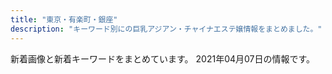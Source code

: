 ```yaml
---
title: "東京・有楽町・銀座"
description: "キーワード別にの巨乳アジアン・チャイナエステ嬢情報をまとめました。"
---
```


新着画像と新着キーワードをまとめています。
2021年04月07日の情報です。

<DmmAffiliateIns />
<KeywordTable
  shops={
    [
    {
        "name": "\u5143\u6c17\u30e2\u30ea\u30e2\u30ea",
        "img_links": [
            "http://www.kayabatyo-massage.work/images/recruit/sp_mainvisual.jpg",
            "http://www.kayabatyo-massage.work/images/icon_ranking_01.png",
            "http://www.kayabatyo-massage.work/images/recruit/nagare_05.png",
            "http://www.kayabatyo-massage.work/images/recruit/point_05.png",
            "http://www.kayabatyo-massage.work/images/icon_new.png",
            "http://www.kayabatyo-massage.work/images/mainvisual_02.jpg",
            "http://www.kayabatyo-massage.work/images/sw_home.png",
            "http://www.kayabatyo-massage.work/images/recruit/point_06.png",
            "http://www.kayabatyo-massage.work/staff/hinata.jpg",
            "http://www.kayabatyo-massage.work/images/recruit/point_08.png",
            "http://www.kayabatyo-massage.work/images/recruit/point_07.png",
            "http://www.kayabatyo-massage.work/images/recruit/req_03.jpg",
            "http://www.kayabatyo-massage.work/images/recruit/nagare_06.png",
            "http://www.kayabatyo-massage.work/images/mainvisual_01_s.jpg",
            "http://www.kayabatyo-massage.work/images/sw_tel.png",
            "http://www.kayabatyo-massage.work/images/mainvisual_02_s.jpg",
            "http://www.kayabatyo-massage.work/images/recruit/nagare_02.jpg",
            "http://www.kayabatyo-massage.work/images/trigger.jpg",
            "http://www.kayabatyo-massage.work/images/mainvisual_01.jpg",
            "http://www.kayabatyo-massage.work/images/recruit/nagare_01.jpg",
            "http://www.kayabatyo-massage.work/images/recruit/point_03.png",
            "http://www.kayabatyo-massage.work/staff/kaoru.jpg",
            "http://www.kayabatyo-massage.work/staff/nanami.jpg",
            "http://www.kayabatyo-massage.work/images/head_therapist.jpg",
            "http://www.kayabatyo-massage.work/images/icon_ranking_02.png",
            "http://www.kayabatyo-massage.work/images/recruit/nagare_03.jpg",
            "http://www.kayabatyo-massage.work/images/recruit/point_09.png",
            "http://www.kayabatyo-massage.work/images/recruit/nagare_07.png",
            "http://www.kayabatyo-massage.work/images/recruit/point_04.png",
            "http://www.kayabatyo-massage.work/images/icon_ranking_03.png",
            "http://www.kayabatyo-massage.work/images/no_image.jpg",
            "http://www.kayabatyo-massage.work/images/head_interior.jpg",
            "http://www.kayabatyo-massage.work/images/recruit/message_03.png"
        ],
        "station": "\u8305\u5834\u753a\u99c511\u756a\u51fa\u53e3",
        "keywords": {},
        "url": "http://www.kayabatyo-massage.work/"
    },
    {
        "url": "http://luna-shine.info/",
        "img_links": [
            "http://luna-shine.info/uploads/lunashine/2013/11/e381afe3828be3818befbc92-1000x1333.jpg",
            "http://luna-shine.info/uploads/lunashine/2015/06/image1-266x4001.jpg",
            "http://luna-shine.info/uploads/lunashine/2013/01/room-7.jpg",
            "http://luna-shine.info/uploads/lunashine/2015/01/0.jpg",
            "http://luna-shine.info/uploads/lunashine/2015/03/11111.jpg",
            "http://luna-shine.info/uploads/lunashine/2020/01/e5beaee4bfa1e59bbee78987_20190517131309.jpg",
            "http://luna-shine.info/uploads/lunashine/2019/04/e5beaee4bfa1e59bbee78987_2019031616274791.jpg",
            "http://luna-shine.info/uploads/lunashine/2013/01/room-5.jpg",
            "http://luna-shine.info/uploads/lunashine/2019/01/e5beaee4bfa1e59bbee78987_20190124144601.jpg",
            "http://luna-shine.info/uploads/lunashine/2013/01/room-8.jpg",
            "http://luna-shine.info/uploads/lunashine/2015/03/171f728230a16701d87b9e61ba70edf8.png",
            "http://luna-shine.info/uploads/lunashine/2015/04/1111_e589afe69cac1.jpg",
            "http://luna-shine.info/uploads/lunashine/2019/03/e5beaee4bfa1e59bbee78987_201903161627476.jpg",
            "http://luna-shine.info/uploads/lunashine/2016/12/img_4240.jpg",
            "http://luna-shine.info/uploads/lunashine/2014/06/9c1b42356edc1bb51d040e0a1783fa97.png",
            "http://luna-shine.info/uploads/lunashine/2014/04/image_e589afe69cac.png",
            "http://luna-shine.info/uploads/lunashine/2013/01/img_0427_e589afe69cac-276x368.jpg",
            "http://luna-shine.info/uploads/lunashine/2017/03/saki1.jpg",
            "http://luna-shine.info/uploads/lunashine/2014/06/image-15.jpeg",
            "http://luna-shine.info/uploads/lunashine/2014/06/image-14.jpeg",
            "http://luna-shine.info/uploads/lunashine/images/new_d.jpg",
            "http://luna-shine.info/uploads/lunashine/2015/01/11.jpg",
            "http://luna-shine.info/uploads/lunashine/2019/04/flash1.jpg",
            "http://luna-shine.info/uploads/lunashine/2015/04/1111_e589afe69cac.jpg",
            "http://luna-shine.info/uploads/lunashine/2013/03/img_0522_e589afe69cac-1000x1333.jpg",
            "http://luna-shine.info/uploads/lunashine/images/no-photo.jpg",
            "http://luna-shine.info/uploads/lunashine/2016/11/31.jpg",
            "http://luna-shine.info/uploads/lunashine/2013/11/e381afe3828be3818b-1000x1333.jpg",
            "http://luna-shine.info/uploads/lunashine/2014/05/naomi1-276x3584.jpg",
            "http://luna-shine.info/uploads/lunashine/2013/10/4_e589afe69cac.jpg",
            "http://luna-shine.info/uploads/lunashine/2019/04/e5beaee4bfa1e59bbee78987_201903161627475.jpg",
            "http://luna-shine.info/uploads/lunashine/2013/01/room-10.jpg",
            "http://luna-shine.info/uploads/lunashine/2013/01/room-6.jpg",
            "http://luna-shine.info/uploads/lunashine/2012/12/mailmaka.jpg",
            "http://luna-shine.info/uploads/lunashine/2012/12/topview1.jpg",
            "http://luna-shine.info/uploads/lunashine/2015/09/1-12041z120344c1_e589afe69cac_e589afe69cac.jpg",
            "http://luna-shine.info/uploads/lunashine/2013/10/e381bfe382841_e589afe69cac.jpg",
            "http://luna-shine.info/uploads/lunashine/2013/10/e381bfe38286e3818d-5_e589afe69cac.jpg",
            "http://luna-shine.info/uploads/lunashine/2015/12/qqe59bbee7898720151214133747.jpg",
            "http://luna-shine.info/uploads/lunashine/2013/01/room-1.jpg",
            "http://luna-shine.info/uploads/lunashine/2013/01/room-2.jpg",
            "http://luna-shine.info/uploads/lunashine/2013/01/qiu-1.jpg",
            "http://luna-shine.info/uploads/lunashine/2019/03/e5beaee4bfa1e59bbee78987_201903141535171.jpg",
            "http://luna-shine.info/uploads/lunashine/2013/01/room-3.jpg",
            "http://luna-shine.info/uploads/lunashine/2015/01/2_e589afe69cac.jpg",
            "http://luna-shine.info/uploads/lunashine/2019/07/qqe59bbee78987201504181707251.jpg",
            "http://luna-shine.info/uploads/lunashine/2019/04/e5beaee4bfa1e59bbee78987_201903161627478.jpg",
            "http://luna-shine.info/uploads/lunashine/2019/05/e5beaee4bfa1e59bbee78987_201905171313091.jpg",
            "http://luna-shine.info/uploads/lunashine/2013/01/room-11.jpg",
            "http://luna-shine.info/uploads/lunashine/2013/01/img_0370_e589afe69cac-276x368.jpg",
            "http://luna-shine.info/uploads/lunashine/2017/04/22221.jpg",
            "http://luna-shine.info/uploads/lunashine/2013/10/e38182e38286e381bf3_e589afe69cac.jpg",
            "http://luna-shine.info/uploads/lunashine/images/new_tit.jpg",
            "http://luna-shine.info/uploads/lunashine/2014/05/naomi1-276x3583.jpg",
            "http://luna-shine.info/uploads/lunashine/2019/12/e5beaee4bfa1e59bbee78987_20191207154634.jpg",
            "http://luna-shine.info/uploads/lunashine/2012/12/topview4.jpg",
            "http://luna-shine.info/uploads/lunashine/2017/03/saki.jpg",
            "http://luna-shine.info/uploads/lunashine/2013/05/p1020464_e589afe69cac.jpg",
            "http://luna-shine.info/uploads/lunashine/2018/05/2.jpg",
            "http://luna-shine.info/uploads/lunashine/2012/12/topview0.jpg",
            "http://luna-shine.info/uploads/lunashine/images/rq01.jpg",
            "http://luna-shine.info/uploads/lunashine/2013/10/e381bfe3818d2_e589afe69cac.jpg",
            "http://luna-shine.info/uploads/lunashine/2019/12/e5beaee4bfa1e59bbee78987_201912071546181.jpg",
            "http://luna-shine.info/uploads/lunashine/2019/04/tel.jpg",
            "http://luna-shine.info/uploads/lunashine/images/picup.png",
            "http://luna-shine.info/uploads/lunashine/images/rq03.jpg",
            "http://luna-shine.info/uploads/lunashine/2019/04/bottom.jpg",
            "http://luna-shine.info/uploads/lunashine/2015/03/8dbe4d07b4f1258c30f14b30e60c1466.png",
            "http://luna-shine.info/uploads/lunashine/2014/05/22.jpg",
            "http://luna-shine.info/uploads/lunashine/2012/12/mobile.jpg",
            "http://luna-shine.info/uploads/lunashine/2012/12/topview3.jpg",
            "http://luna-shine.info/uploads/lunashine/2013/01/room-9.jpg",
            "http://luna-shine.info/uploads/lunashine/2019/05/e5beaee4bfa1e59bbee78987_20190517131309.jpg"
        ],
        "name": "\u30eb\u30ca\u30b7\u30e3\u30a4\u30f3",
        "station": "\u5c0f\u4f1d\u99ac\u753a\u99c53\u756a\u51fa\u53e3",
        "keywords": {
            "81": 3,
            "C": 12,
            "89": 21,
            "F": 6,
            "82": 3,
            "G": 6,
            "E": 13,
            "85": 6,
            "84": 3,
            "88": 21,
            "\u80f8": 2,
            "\u30bb\u30af\u30b7\u30fc": 1,
            "86": 6,
            "87": 12,
            "D": 30
        }
    },
    {
        "keywords": {
            "\u30bb\u30af\u30b7\u30fc": 3,
            "88": 1
        },
        "url": "https://ningyocho-esthe.work/",
        "name": "Dream",
        "img_links": [
            "https://ningyocho-esthe.work/images/dream/home/teaser.png",
            "https://ningyocho-esthe.work/images/dream/common/gallery_10.png",
            "https://ningyocho-esthe.work/images/dream/staff/3.jpg",
            "https://ningyocho-esthe.work/images/dream/staff/\u3042\u307f.jpg",
            "https://ningyocho-esthe.work/images/dream/common/side_bnr_01.png",
            "https://ningyocho-esthe.work/images/dream/common/gallery_01.png",
            "https://ningyocho-esthe.work/images/dream/common/header_phone_pc.png",
            "https://ningyocho-esthe.work/images/dream/common/gallery_07.png",
            "https://ningyocho-esthe.work/images/dream/common/credit_01.png",
            "https://ningyocho-esthe.work/images/dream/common/gallery_09.png",
            "https://ningyocho-esthe.work/images/dream/home/image_03.png",
            "https://ningyocho-esthe.work/images/dream/common/credit_03.png",
            "https://ningyocho-esthe.work/images/dream/common/gallery_02.png",
            "https://ningyocho-esthe.work/images/dream/common/credit_02.png",
            "https://ningyocho-esthe.work/images/dream/staff/imgapp6.jpg",
            "https://ningyocho-esthe.work/images/dream/staff/imgapp_1.jpg",
            "https://ningyocho-esthe.work/images/dream/common/gallery_08.png",
            "https://ningyocho-esthe.work/images/dream/staff/\u30ca\u30ca.jpg",
            "https://ningyocho-esthe.work/images/dream/home/image_01.png",
            "https://ningyocho-esthe.work/images/dream/common/side_bnr_02.png",
            "https://ningyocho-esthe.work/images/dream/home/image_02.png",
            "https://ningyocho-esthe.work/images/dream/common/gallery_05.png",
            "https://ningyocho-esthe.work/images/dream/common/gallery_04.png",
            "https://ningyocho-esthe.work/images/dream/staff/13.jpg",
            "https://ningyocho-esthe.work/images/dream/staff/2.jpg",
            "https://ningyocho-esthe.work/images/dream/common/gallery_03.png",
            "https://ningyocho-esthe.work/images/dream/common/gallery_06.png",
            "https://ningyocho-esthe.work/images/dream/staff/imgapp_3.jpg",
            "https://ningyocho-esthe.work/images/dream/common/header_info.png",
            "https://ningyocho-esthe.work/images/dream/staff/1.jpg"
        ],
        "station": "\u4eba\u5f62\u753a\u99c5A1\u51fa\u53e3"
    },
    {
        "station": "\u8305\u5834\u753a\u99c53\u756a\u51fa\u53e3",
        "url": "http://sweet-massage.work/",
        "keywords": {
            "89": 3,
            "86": 6,
            "C": 3,
            "88": 3,
            "85": 3,
            "D": 6,
            "E": 6
        },
        "name": "Sweet",
        "img_links": [
            "http://sweet-massage.work/img/st5.jpg",
            "http://sweet-massage.work/img/s3.jpg",
            "http://sweet-massage.work/img/sta5.jpg",
            "http://sweet-massage.work/sp/img/add2.jpg",
            "http://sweet-massage.work/sp/img/t-t.jpg",
            "http://sweet-massage.work/sp/img/t-r.jpg",
            "http://sweet-massage.work/img/st01.jpg",
            "http://sweet-massage.work/img/sta3.jpg",
            "http://sweet-massage.work/sp/img/pc.jpg",
            "http://sweet-massage.work/img/st3.jpg",
            "http://sweet-massage.work/sp/img/st3.jpg",
            "http://sweet-massage.work/sp/img/s4.jpg",
            "http://sweet-massage.work/img/sta1.jpg",
            "http://sweet-massage.work/sp/img/info.jpg",
            "http://sweet-massage.work/sp/img/t-o.jpg",
            "http://sweet-massage.work/img/sta2.jpg",
            "http://sweet-massage.work/sp/img/botton.jpg",
            "http://sweet-massage.work/img/s2.jpg",
            "http://sweet-massage.work/sp/img/st1.jpg",
            "http://sweet-massage.work/sp/img/sys.jpg",
            "http://sweet-massage.work/img/s1.jpg",
            "http://sweet-massage.work/img/mobile-1.png",
            "http://sweet-massage.work/sp/img/s2.jpg",
            "http://sweet-massage.work/img/s5.jpg",
            "http://sweet-massage.work/img/st03.jpg",
            "http://sweet-massage.work/sp/img/st05.jpg",
            "http://sweet-massage.work/sp/img/st4.jpg",
            "http://sweet-massage.work/sp/img/st03.jpg",
            "http://sweet-massage.work/sp/img/st005.jpg",
            "http://sweet-massage.work/sp/img/st5.jpg",
            "http://sweet-massage.work/img/s4.jpg",
            "http://sweet-massage.work/sp/img/time.jpg",
            "http://sweet-massage.work/img/st2.jpg",
            "http://sweet-massage.work/sp/img/st2.jpg",
            "http://sweet-massage.work/sp/img/st04.jpg",
            "http://sweet-massage.work/img/st04.jpg",
            "http://sweet-massage.work/img/st1.jpg",
            "http://sweet-massage.work/sp/img/st01.jpg",
            "http://sweet-massage.work/img/st005.jpg",
            "http://sweet-massage.work/img/sta4.jpg",
            "http://sweet-massage.work/sp/img/add.jpg",
            "http://sweet-massage.work/sp/img/tel.jpg",
            "http://sweet-massage.work/sp/img/s3.jpg",
            "http://sweet-massage.work/img/st4.jpg",
            "http://sweet-massage.work/img/st05.jpg",
            "http://sweet-massage.work/sp/img/st02.jpg",
            "http://sweet-massage.work/img/m1.png",
            "http://sweet-massage.work/img/st02.jpg",
            "http://sweet-massage.work/sp/img/tit.jpg",
            "http://sweet-massage.work/img/foot-body.jpg",
            "http://sweet-massage.work/sp/img/t-a.jpg",
            "http://sweet-massage.work/sp/img/pic.jpg",
            "http://sweet-massage.work/img/nos.jpg",
            "http://sweet-massage.work/sp/img/t-s.jpg",
            "http://sweet-massage.work/sp/img/s5.jpg"
        ]
    },
    {
        "img_links": [
            "http://esthe-aroma.com/images/photo01.jpg",
            "http://esthe-aroma.com/images/btn2.png",
            "http://esthe-aroma.com/images/end-info.png",
            "http://esthe-aroma.com/images/cg13.jpg",
            "http://esthe-aroma.com/images/photo02.jpg",
            "http://esthe-aroma.com/images/photo03.jpg",
            "http://esthe-aroma.com/images/cg12.jpg",
            "http://esthe-aroma.com/images/cg05.jpg",
            "http://esthe-aroma.com/images/icon_tel.png",
            "http://esthe-aroma.com/images/cg07.jpg",
            "http://esthe-aroma.com/images/icon_info.png",
            "http://esthe-aroma.com/images/cg02.jpg",
            "http://esthe-aroma.com/images/icon_concept.png",
            "http://esthe-aroma.com/images/cg01.jpg",
            "http://esthe-aroma.com/images/cg09.jpg",
            "http://esthe-aroma.com/images/icon_top.png",
            "http://esthe-aroma.com/images/icon_staff.png",
            "http://esthe-aroma.com/images/cg10.jpg",
            "http://esthe-aroma.com/images/cg04.jpg",
            "http://esthe-aroma.com/images/cg03.jpg",
            "http://esthe-aroma.com/images/mainImg_sub.jpg",
            "http://esthe-aroma.com/images/cg08.jpg",
            "http://esthe-aroma.com/images/cg11.jpg",
            "http://esthe-aroma.com/images/qrc.jpg",
            "http://esthe-aroma.com/images/cg06.jpg"
        ],
        "keywords": {
            "C": 2,
            "E": 1,
            "86": 13,
            "D": 10
        },
        "url": "http://esthe-aroma.com/",
        "name": "Miss.9\uff5e\u30df\u30b9.\u30ad\u30e5\u30a6\uff5e",
        "station": "\u99ac\u55b0\u6a2a\u5c71\u99c5A2\u51fa\u53e3"
    },
    {
        "img_links": [],
        "name": "\u6975\u4e0a\u30e1\u30f3\u30ba\u30a2\u30ed\u30de\u65e5\u672c\u6a4b",
        "url": "https://aroma.tyo.cm/",
        "keywords": {},
        "station": "\u8305\u5834\u753a\u99c510\u756a\u51fa\u53e3"
    },
    {
        "station": "JR\u6771\u4eac\u99c5\u516b\u91cd\u6d32\u5317\u53e3",
        "url": "http://f-relaxe.net",
        "img_links": [
            "http://f-relaxe.net/girl/013.jpg",
            "http://f-relaxe.net/girl/02a.jpg",
            "http://f-relaxe.net/girl/010a.jpg",
            "http://f-relaxe.net/images/03.jpg",
            "http://f-relaxe.net/images/index_10.jpg",
            "http://f-relaxe.net/images/rec.jpg",
            "http://f-relaxe.net/images/index_01.jpg",
            "http://f-relaxe.net/girl/09.jpg",
            "http://f-relaxe.net/images/index_12.jpg",
            "http://f-relaxe.net/girl/07a.jpg",
            "http://f-relaxe.net/images/02.jpg",
            "http://f-relaxe.net/images/index_14.jpg",
            "http://f-relaxe.net/images/rec_11.jpg",
            "http://f-relaxe.net/images/01.jpg",
            "http://f-relaxe.net/girl/08a.jpg",
            "http://f-relaxe.net/girl/010.jpg",
            "http://f-relaxe.net/images/sub_12.jpg",
            "http://f-relaxe.net/girl/012.jpg",
            "http://f-relaxe.net/images/staff_11.jpg",
            "http://f-relaxe.net/images/sub_15.jpg",
            "http://f-relaxe.net/images/index_17.jpg",
            "http://f-relaxe.net/images/index_18.jpg",
            "http://f-relaxe.net/images/index_04.jpg",
            "http://f-relaxe.net/images/index_05.jpg",
            "http://f-relaxe.net/images/index_08.jpg",
            "http://f-relaxe.net/images/index_13.jpg",
            "http://f-relaxe.net/images/sub_10.jpg",
            "http://f-relaxe.net/girl/08.jpg",
            "http://f-relaxe.net/girl/00.jpg",
            "http://f-relaxe.net/images/index_09.jpg",
            "http://f-relaxe.net/images/line.jpg",
            "http://f-relaxe.net/girl/013a.jpg",
            "http://f-relaxe.net/images/index_03.jpg",
            "http://f-relaxe.net/images/index_06.jpg",
            "http://f-relaxe.net/images/info.jpg",
            "http://f-relaxe.net/images/index_16.jpg",
            "http://f-relaxe.net/images/index_119.jpg",
            "http://f-relaxe.net/girl/024.jpg",
            "http://f-relaxe.net/images/info_11.jpg",
            "http://f-relaxe.net/girl/017.jpg",
            "http://f-relaxe.net/girl/09a.jpg",
            "http://f-relaxe.net/girl/02.jpg",
            "http://f-relaxe.net/girl/011a.jpg",
            "http://f-relaxe.net/images/index_07.jpg",
            "http://f-relaxe.net/girl/04.jpg",
            "http://f-relaxe.net/girl/07.jpg",
            "http://f-relaxe.net/girl/011.jpg",
            "http://f-relaxe.net/girl/012a.jpg"
        ],
        "name": "For you",
        "keywords": {
            "93": 1,
            "83": 1,
            "G": 1,
            "91": 1,
            "90": 1,
            "87": 1,
            "86": 1,
            "C": 3,
            "D": 2,
            "85": 3,
            "89": 1,
            "E": 3
        }
    },
    {
        "name": "\u60a0",
        "img_links": [
            "http://koikst.xyz/_src/20886148/therapist-ito.jpg",
            "http://koikst.xyz/_src/20886066/slider2.png",
            "http://koikst.xyz/_src/20886035/up.png",
            "http://koikst.xyz/_src/20886103/up.png",
            "http://koikst.xyz/_src/20886211/07958eda583eff2b24876adf03c0a434.jpg",
            "http://koikst.xyz/_src/20886229/_dsf0778_pp.jpg",
            "http://koikst.xyz/_src/20886010/img_3017.jpg",
            "http://koikst.xyz/_src/20886111/_dsf0778_pp.jpg",
            "http://koikst.xyz/_src/20886122/up.png",
            "http://koikst.xyz/_src/20886006/wechatimg36.jpg",
            "http://koikst.xyz/_src/51067440/wechatimg723.jpg",
            "http://sunflower.jp.net/3.jpg",
            "http://koikst.xyz/_src/20886019/up.png",
            "http://koikst.xyz/_src/20886062/index_35.png",
            "http://koikst.xyz/_src/20885809/www.cman.png",
            "http://koikst.xyz/_src/20886300/media-20170919.jpg",
            "http://sunflower.jp.net/1.jpg",
            "http://koikst.xyz/_src/20886060/index_33.png",
            "http://koikst.xyz/_src/20885845/up.png",
            "http://koikst.xyz/_src/51067437/wechatimg724.jpg",
            "http://koikst.xyz/_src/20886065/index_38.png",
            "http://koikst.xyz/_src/20886059/sign.png",
            "http://koikst.xyz/_src/20886008/_k3_6019.jpg",
            "http://koikst.xyz/_src/20886233/906ab10dd05fdcaee1fa99bd6e5779ea.jpg",
            "http://koikst.xyz/_src/20886231/_dsf0770_pp.jpg",
            "http://koikst.xyz/_src/20886092/therapist-ito.jpg",
            "http://koikst.xyz/_src/20886061/index_34.png",
            "http://koikst.xyz/_src/20886310/wechatimg405.jpg",
            "http://koikst.xyz/_src/20886283/img20170527114635169213.png",
            "http://koikst.xyz/_src/51067433/wechatimg726.jpg",
            "http://koikst.xyz/_src/20886287/9c88380aa0315ec9292225a3223d62d9.jpg",
            "http://koikst.xyz/_src/20886058/sign.png",
            "http://koikst.xyz/_src/20991736/t02200330_0640096013249885015.jpg",
            "http://koikst.xyz/_src/20886235/t02200330_0640096013249885015.jpg",
            "http://koikst.xyz/_src/20886303/07958eda583eff2b24876adf03c0a434.jpg",
            "http://koikst.xyz/_src/20886007/_k3_6020.jpg",
            "http://koikst.xyz/_src/20885811/up.png",
            "http://koikst.xyz/_src/20886308/t02200330_0640096013249885015.jpg",
            "http://koikst.xyz/_src/20886063/index_36.png",
            "http://sunflower.jp.net/5.jpg",
            "http://koikst.xyz/_src/20885997/up.png",
            "http://koikst.xyz/_src/20886009/img_2917.jpg",
            "http://koikst.xyz/_src/20886005/wechatimg35.jpg",
            "http://koikst.xyz/_src/20885828/up.png",
            "http://koikst.xyz/_src/51067435/wechatimg725.jpg",
            "http://sunflower.jp.net/2.jpg",
            "http://koikst.xyz/_src/20886222/up.png",
            "http://koikst.xyz/_src/20885836/sign.jpg",
            "http://koikst.xyz/_src/20886305/therapist-ito.jpg",
            "http://koikst.xyz/_src/20886064/index_37.png",
            "http://koikst.xyz/_src/21089124/img20180325193504865361.png",
            "http://sunflower.jp.net/6.jpg"
        ],
        "url": "http://koikst.xyz/",
        "station": "JR\u6771\u4eac\u99c5\u516b\u91cd\u6d32\u53e3",
        "keywords": {
            "C": 2,
            "89": 3,
            "85": 2,
            "E": 3
        }
    },
    {
        "url": "https://melodyspa.tokyo/",
        "img_links": [
            "https://melodyspa.tokyo/images/st/mina2.jpg",
            "https://melodyspa.tokyo/images/st/ringo.jpg",
            "https://melodyspa.tokyo/images/st/yuna.jpg",
            "https://melodyspa.tokyo/images/st/risa.jpg",
            "https://melodyspa.tokyo/images/st/yuna1.jpg",
            "https://melodyspa.tokyo/images/share/pagetop.png",
            "https://melodyspa.tokyo/images/topimage/topimage.jpg",
            "https://melodyspa.tokyo/images/st/rara2.jpg",
            "https://melodyspa.tokyo/images/st/you3.jpg",
            "https://melodyspa.tokyo/images/st/yuna2.jpg",
            "https://melodyspa.tokyo/images/st/mina.jpg",
            "https://melodyspa.tokyo/images/st/yuri.jpg",
            "https://melodyspa.tokyo/images/st/you.jpg",
            "https://melodyspa.tokyo/images/st/miho.jpg",
            "https://melodyspa.tokyo/images/st/you2.jpg"
        ],
        "keywords": {
            "C": 30,
            "F": 2,
            "86": 4
        },
        "station": "JR\u65b0\u65e5\u672c\u6a4b\u99c56\u756a\u51fa\u53e3",
        "name": "Melody Spa -\u30e1\u30ed\u30c7\u30a3 \u30b9\u30d1-"
    },
    {
        "img_links": [
            "http://yume-sato.blue/uploads//sites/18/2020/12/gg-150x150.jpg",
            "http://yume-sato.blue/uploads//sites/18/2020/09/s_staff.png",
            "http://yume-sato.blue/uploads//sites/18/2020/09/news.jpg",
            "http://yume-sato.blue/uploads//sites/18/2020/09/g4.jpg",
            "http://yume-sato.blue/uploads//sites/18/2020/10/g1.jpg",
            "http://yume-sato.blue/uploads//sites/18/2020/09/top1-1.jpg",
            "http://yume-sato.blue/uploads//sites/18/2020/09/g3.jpg",
            "http://yume-sato.blue/uploads//sites/18/2020/09/mobile-1.jpg",
            "http://yume-sato.blue/uploads//sites/18/2020/09/g5-150x150.jpg",
            "http://yume-sato.blue/uploads//sites/18/2020/09/g2.jpg",
            "http://yume-sato.blue/uploads//sites/18/2020/12/gg.jpg",
            "http://yume-sato.blue/uploads//sites/18/2020/09/g1-150x150.jpg",
            "http://yume-sato.blue/uploads//sites/18/2020/09/g6.jpg",
            "http://yume-sato.blue/uploads//sites/18/2020/09/pick.jpg",
            "http://yume-sato.blue/uploads//sites/18/2020/09/g2-150x150.jpg",
            "http://yume-sato.blue/uploads//sites/18/2020/09/g6-150x150.jpg",
            "http://yume-sato.blue/uploads//sites/18/2020/09/g4-150x150.jpg",
            "http://yume-sato.blue/uploads//sites/18/2020/09/top.jpg",
            "http://yume-sato.blue/uploads//sites/18/2020/09/g1.jpg",
            "http://yume-sato.blue/uploads//sites/18/2020/10/g2.jpg",
            "http://yume-sato.blue/uploads//sites/18/2020/09/g5.jpg",
            "http://yume-sato.blue/uploads//sites/18/2020/09/g3-150x150.jpg"
        ],
        "url": "http://yume-sato.blue/",
        "keywords": {},
        "name": "\u5922\u306e\u90f7",
        "station": "\u4eba\u5f62\u753a\u99c5A6"
    },
    {
        "station": "\u65b0\u65e5\u672c\u6a4b\u99c55\u756a\u51fa\u53e3",
        "img_links": [],
        "url": "http://s-este.net/",
        "keywords": {},
        "name": "\u30e9\u30d5\u30a3\u30fc\u30eb"
    },
    {
        "url": "http://tokyo-relaxtime.asia/",
        "station": "\u6771\u65e5\u672c\u6a4b\u99c5A2\u51fa\u53e3",
        "img_links": [
            "http://tokyo-relaxtime.asia/img/interior/corridor-1.jpg",
            "http://tokyo-relaxtime.asia/img/cast/alice-01.jpg",
            "http://tokyo-relaxtime.asia/img/cast/alice-04.jpg",
            "http://tokyo-relaxtime.asia/img/cast/momo-03.jpg",
            "http://tokyo-relaxtime.asia/img/tw_mark.png",
            "http://tokyo-relaxtime.asia/img/cast/alice-03.jpg",
            "http://tokyo-relaxtime.asia/img/cast/yuka-01.jpg",
            "http://tokyo-relaxtime.asia/img/cast/momo-02.jpg",
            "http://tokyo-relaxtime.asia/img/cast/alice-02.jpg",
            "http://tokyo-relaxtime.asia/img/cast/yuka-03.jpg",
            "http://tokyo-relaxtime.asia/img/cast/momo-01.jpg",
            "http://tokyo-relaxtime.asia/img/cast/miki-02.jpg",
            "http://tokyo-relaxtime.asia/img/cast/yuka-02.jpg",
            "http://tokyo-relaxtime.asia/img/slick/st-4.jpg",
            "http://tokyo-relaxtime.asia/img/slick/st-5.jpg",
            "http://tokyo-relaxtime.asia/img/cast/ai-03.jpg",
            "http://tokyo-relaxtime.asia/img/cast/ai-01.jpg",
            "http://tokyo-relaxtime.asia/img/slick/st-6.jpg",
            "http://tokyo-relaxtime.asia/img/cast/ai-04.jpg",
            "http://tokyo-relaxtime.asia/img/cast/miki-04.jpg",
            "http://tokyo-relaxtime.asia/img/slick/st-3.jpg",
            "http://tokyo-relaxtime.asia/img/cast/ai-02.jpg",
            "http://tokyo-relaxtime.asia/img/cast/momo-04.jpg",
            "http://tokyo-relaxtime.asia/img/slick/st-1.jpg",
            "http://tokyo-relaxtime.asia/img/cast/miki-01.jpg",
            "http://tokyo-relaxtime.asia/img/cast/miki-03.jpg",
            "http://tokyo-relaxtime.asia/img/cast/yuka-04.jpg",
            "http://tokyo-relaxtime.asia/img/interior/lobby-1.jpg"
        ],
        "keywords": {},
        "name": "Evergrace-\u30a8\u30d0\u30fc\u30b0\u30ec\u30fc\u30b9-"
    },
    {
        "url": "http://cocosia-massage.work/",
        "station": "\u4eba\u5f62\u753a\u99c5A1\u51fa\u53e3",
        "name": "COCOSIA",
        "keywords": {
            "85": 16,
            "D": 8,
            "F": 5,
            "88": 5,
            "C": 22,
            "E": 2,
            "87": 2
        },
        "img_links": [
            "http://cocosia-massage.work/sp/img/p-3.jpg",
            "http://cocosia-massage.work/sp/img/st6.jpg",
            "http://cocosia-massage.work/sp/img/pc.jpg",
            "http://cocosia-massage.work/sp/img/st3.jpg",
            "http://cocosia-massage.work/sp/img/t-t2.jpg",
            "http://cocosia-massage.work/sp/img/qr.jpg",
            "http://cocosia-massage.work/sp/img/cam4.jpg",
            "http://cocosia-massage.work/img/cncp.jpg",
            "http://cocosia-massage.work/sp/img/t-t.jpg",
            "http://cocosia-massage.work/sp/img/st4.jpg",
            "http://cocosia-massage.work/img/sta3.jpg",
            "http://cocosia-massage.work/img/newf.jpg",
            "http://cocosia-massage.work/sp/img/cam2.jpg",
            "http://cocosia-massage.work/img/sta4.jpg",
            "http://cocosia-massage.work/img/news.jpg",
            "http://cocosia-massage.work/img/fla-2.jpg",
            "http://cocosia-massage.work/sp/img/rec.jpg",
            "http://cocosia-massage.work/img/st2.jpg",
            "http://cocosia-massage.work/sp/img/st2.jpg",
            "http://cocosia-massage.work/sp/img/st1.jpg",
            "http://cocosia-massage.work/img/head2.jpg",
            "http://cocosia-massage.work/img/st5.jpg",
            "http://cocosia-massage.work/sp/img/t-r.jpg",
            "http://cocosia-massage.work/img/st1.jpg",
            "http://cocosia-massage.work/sp/img/sys.jpg",
            "http://cocosia-massage.work/img/sta2.jpg",
            "http://cocosia-massage.work/img/acc.jpg",
            "http://cocosia-massage.work/img/st3.jpg",
            "http://cocosia-massage.work/sp/img/t-s.jpg",
            "http://cocosia-massage.work/sp/img/cam3.jpg",
            "http://cocosia-massage.work/img/st4.jpg",
            "http://cocosia-massage.work/sp/img/botton.jpg",
            "http://cocosia-massage.work/img/conc.jpg",
            "http://cocosia-massage.work/sp/img/cam1.jpg",
            "http://cocosia-massage.work/img/sta6.jpg",
            "http://cocosia-massage.work/img/r9.jpg",
            "http://cocosia-massage.work/img/xmas.png",
            "http://cocosia-massage.work/sp/img/acc.jpg",
            "http://cocosia-massage.work/img/st6.jpg",
            "http://cocosia-massage.work/sp/img/p-6.jpg",
            "http://cocosia-massage.work/img/fla-1.jpg",
            "http://cocosia-massage.work/img/nos.jpg",
            "http://cocosia-massage.work/sp/img/p-4.jpg",
            "http://cocosia-massage.work/img/sta5.jpg",
            "http://cocosia-massage.work/img/sta1.jpg",
            "http://cocosia-massage.work/sp/img/p-5.jpg",
            "http://cocosia-massage.work/sp/img/info.jpg",
            "http://cocosia-massage.work/sp/img/st5.jpg"
        ]
    },
    {
        "url": "http://www.comodo.relaxjp.info/",
        "keywords": {
            "D": 6,
            "87": 5,
            "86": 1
        },
        "img_links": [
            "http://www.comodo.relaxjp.info/files/010.jpg",
            "http://www.comodo.relaxjp.info/images/s_link.jpg",
            "http://www.comodo.relaxjp.info/files/011.jpg",
            "http://www.comodo.relaxjp.info/files/009-03.jpg",
            "http://www.comodo.relaxjp.info/files/011-03.jpg",
            "http://www.comodo.relaxjp.info/files/013-03.jpg",
            "http://www.comodo.relaxjp.info/images/s_staff.jpg",
            "http://www.comodo.relaxjp.info/images/bj1.jpg",
            "http://www.comodo.relaxjp.info/images/top.png",
            "http://www.comodo.relaxjp.info/files/014-02.jpg",
            "http://www.comodo.relaxjp.info/files/010-02.jpg",
            "http://www.comodo.relaxjp.info/files/009.jpg",
            "http://www.comodo.relaxjp.info/files/014-03.jpg",
            "http://www.comodo.relaxjp.info/files/009-02.jpg",
            "http://www.comodo.relaxjp.info/images/s_news.jpg",
            "http://www.comodo.relaxjp.info/files/010-03.jpg",
            "http://www.comodo.relaxjp.info/files/013-02.jpg",
            "http://www.comodo.relaxjp.info/files/011-02.jpg",
            "http://www.comodo.relaxjp.info/files/012-03.jpg",
            "http://www.comodo.relaxjp.info/files/012.jpg",
            "http://www.comodo.relaxjp.info/images/s_info.jpg",
            "http://www.comodo.relaxjp.info/images/hua.jpg",
            "http://www.comodo.relaxjp.info/files/014.jpg",
            "http://www.comodo.relaxjp.info/images/bj3.jpg",
            "http://www.comodo.relaxjp.info/files/013.jpg",
            "http://www.comodo.relaxjp.info/files/012-02.jpg"
        ],
        "name": "COMODO -\u30b3\u30e2\u30c9-",
        "station": "\u99ac\u55b0\u6a2a\u5c71\u99c5A2\u51fa\u53e3"
    },
    {
        "name": "\u8fb0\u7533\u5712\uff5e\u3057\u3093\u3057\u3093\u3048\u3093\uff5e",
        "img_links": [
            "http://shinshinen.ebb.jp/2/uploadimg/1612241224.jpg",
            "http://shinshinen.ebb.jp/2/uploadimg/1612241171.jpg",
            "http://shinshinen.ebb.jp/head_1_4155_154321946782337.jpg",
            "http://shinshinen.ebb.jp/2/uploadimg/1612241122.jpg",
            "http://shinshinen.ebb.jp/2/uploadimg/1617771200.jpg",
            "http://shinshinen.ebb.jp/head_2_4155_154087760147805.jpg",
            "http://shinshinen.ebb.jp/2/uploadimg/1616154256.jpg"
        ],
        "keywords": {
            "87": 12,
            "86": 36,
            "D": 48,
            "89": 12
        },
        "station": "\u6771\u9280\u5ea7\u99c5A3",
        "url": "http://shinshinen.ebb.jp/"
    },
    {
        "img_links": [
            "http://e-berry.work/sp/staff/ai.jpg",
            "http://e-berry.work/sp/images/tel.png",
            "http://e-berry.work/images/ac1.jpg",
            "http://e-berry.work/img/moka1.jpg",
            "http://e-berry.work/sp/staff/rina.jpg",
            "http://e-berry.work/images/tgirl.jpg",
            "http://e-berry.work/sp/staff/natumi.jpg",
            "http://e-berry.work/images/sys3.jpg",
            "http://e-berry.work/staff/natumi.jpg",
            "http://e-berry.work/images/9.jpg",
            "http://e-berry.work/sp/images/rec1.jpg",
            "http://e-berry.work/sp/img/rina1.jpg",
            "http://e-berry.work/img/yoko1.jpg",
            "http://e-berry.work/sp/images/9.jpg",
            "http://e-berry.work/sp/img/ai1.jpg",
            "http://e-berry.work/img/haruka1.jpg",
            "http://e-berry.work/img/rina1.jpg",
            "http://e-berry.work/staff/moka.jpg",
            "http://e-berry.work/sp/images/ac1.jpg",
            "http://e-berry.work/img/hikari1.jpg",
            "http://e-berry.work/sp/staff/aya.jpg",
            "http://e-berry.work/img/ai1.jpg",
            "http://e-berry.work/sp/images/concept.jpg",
            "http://e-berry.work/staff/haruka.jpg",
            "http://e-berry.work/sp/staff/moka.jpg",
            "http://e-berry.work/sp/images/sys1.png",
            "http://e-berry.work/sp/img/nene1.jpg",
            "http://e-berry.work/sp/img/haruka1.jpg",
            "http://e-berry.work/images/concept.jpg",
            "http://e-berry.work/images/int2.jpg",
            "http://e-berry.work/sp/staff/nene.jpg",
            "http://e-berry.work/images/rec1.jpg",
            "http://e-berry.work/images/head.jpg",
            "http://e-berry.work/images/10.jpg",
            "http://e-berry.work/sp/images/int2.png",
            "http://e-berry.work/staff/aya.jpg",
            "http://e-berry.work/img/aya1.jpg",
            "http://e-berry.work/sp/images/staff_t.png",
            "http://e-berry.work/sp/staff/hikari.jpg",
            "http://e-berry.work/sp/img/yoko1.jpg",
            "http://e-berry.work/images/news_t.jpg",
            "http://e-berry.work/img/ayumi1.jpg",
            "http://e-berry.work/sp/images/interior_t.png",
            "http://e-berry.work/sp/images/newface.png",
            "http://e-berry.work/images/newface.jpg",
            "http://e-berry.work/img/natumi1.jpg",
            "http://e-berry.work/sp/images/b1.jpg",
            "http://e-berry.work/sp/images/10.jpg",
            "http://e-berry.work/staff/ai.jpg",
            "http://e-berry.work/sp/staff/ayumi.jpg",
            "http://e-berry.work/sp/staff/yoko.jpg",
            "http://e-berry.work/staff/ayumi.jpg",
            "http://e-berry.work/sp/images/news.png",
            "http://e-berry.work/sp/images/newsb.png",
            "http://e-berry.work/sp/img/moka1.jpg",
            "http://e-berry.work/sp/images/head.jpg",
            "http://e-berry.work/staff/nene.jpg",
            "http://e-berry.work/images/sm.jpg",
            "http://e-berry.work/sp/images/sys2.png",
            "http://e-berry.work/images/sys2.jpg",
            "http://e-berry.work/images/b1.jpg",
            "http://e-berry.work/images/int1.jpg",
            "http://e-berry.work/sp/images/int1.png",
            "http://e-berry.work/images/interior_t.jpg",
            "http://e-berry.work/sp/images/rec2.png",
            "http://e-berry.work/staff/yoko.jpg",
            "http://e-berry.work/images/staff_t.jpg",
            "http://e-berry.work/images/rec2.jpg",
            "http://e-berry.work/sp/img/aya1.jpg",
            "http://e-berry.work/sp/images/sys3.png",
            "http://e-berry.work/staff/rina.jpg",
            "http://e-berry.work/images/newsb.png",
            "http://e-berry.work/sp/img/ayumi1.jpg",
            "http://e-berry.work/img/nene1.jpg",
            "http://e-berry.work/sp/images/topgirl.png",
            "http://e-berry.work/staff/hikari.jpg",
            "http://e-berry.work/images/sys1.jpg",
            "http://e-berry.work/sp/staff/haruka.jpg",
            "http://e-berry.work/sp/img/natumi1.jpg",
            "http://e-berry.work/sp/images/b2.jpg",
            "http://e-berry.work/sp/images/footer.jpg",
            "http://e-berry.work/images/b2.jpg",
            "http://e-berry.work/sp/img/hikari1.jpg"
        ],
        "name": "\u30a2\u30ed\u30de\u30a2\u30ea\u30a2",
        "url": "http://e-berry.work/index.html",
        "station": "\u6c34\u5929\u5bae\u524d\u99c56\u756a\u51fa\u53e3",
        "keywords": {}
    },
    {
        "img_links": [
            "https://kayabacho-mensesthe.com/images/footer-r.png",
            "https://kayabacho-mensesthe.com/link/mens-esthe.png",
            "https://kayabacho-mensesthe.com/wp/wp-content/uploads/2019/08/mimi.jpg",
            "https://kayabacho-mensesthe.com/wp/wp-content/uploads/2020/11/urara3.jpg",
            "https://kayabacho-mensesthe.com/icon/line.png",
            "https://kayabacho-mensesthe.com/staff/nao-s1.jpg",
            "https://kayabacho-mensesthe.com/images/main1.jpg",
            "https://kayabacho-mensesthe.com/wp/wp-content/uploads/2020/08/ayaka-1-200x300.jpg",
            "https://kayabacho-mensesthe.com/room/room-l6.jpg",
            "https://kayabacho-mensesthe.com/room/room-l1.jpg",
            "https://kayabacho-mensesthe.com/images/main2.jpg",
            "https://kayabacho-mensesthe.com/staff/mimi-s1.jpg",
            "https://kayabacho-mensesthe.com/images/main3.jpg",
            "https://kayabacho-mensesthe.com/wp/wp-content/uploads/2020/02/miyu.jpg",
            "https://kayabacho-mensesthe.com/staff/aoi-s1.jpg",
            "https://kayabacho-mensesthe.com/wp/wp-content/uploads/2019/12/mitsuki.jpg",
            "https://kayabacho-mensesthe.com/room/room-l3.jpg",
            "https://kayabacho-mensesthe.com/staff/yuna-s1.jpg",
            "https://kayabacho-mensesthe.com/images/main4.jpg",
            "https://kayabacho-mensesthe.com/staff/miyu-s1.jpg",
            "https://kayabacho-mensesthe.com/room/room-l8.jpg",
            "https://kayabacho-mensesthe.com/staff/aki-s1.jpg",
            "https://kayabacho-mensesthe.com/wp/wp-content/uploads/2021/01/yuna.jpg",
            "https://kayabacho-mensesthe.com/room/room-l7.jpg",
            "https://kayabacho-mensesthe.com/wp/wp-content/uploads/2019/07/misaki.jpg",
            "https://kayabacho-mensesthe.com/images/mensesthe.jpg",
            "https://kayabacho-mensesthe.com/wp/wp-content/uploads/2020/10/aki-s1-150x150.jpg",
            "https://kayabacho-mensesthe.com/staff/ayaka-s1.jpg",
            "https://kayabacho-mensesthe.com/wp/wp-content/uploads/2019/12/emi.jpg",
            "https://kayabacho-mensesthe.com/wp/wp-content/uploads/2020/08/ayaka-1.jpg",
            "https://kayabacho-mensesthe.com/icon/yelp.png",
            "https://kayabacho-mensesthe.com/images/top1.jpg",
            "https://kayabacho-mensesthe.com/images/footer-l.png",
            "https://kayabacho-mensesthe.com/room/room-l5.jpg",
            "https://kayabacho-mensesthe.com/images/top2.jpg",
            "https://kayabacho-mensesthe.com/images/clear.png",
            "https://kayabacho-mensesthe.com/icon/facebook.png",
            "https://kayabacho-mensesthe.com/images/flower.png",
            "https://kayabacho-mensesthe.com/wp/wp-content/uploads/2019/12/IMG_8988.jpg",
            "https://kayabacho-mensesthe.com/room/room-l4.jpg",
            "https://kayabacho-mensesthe.com/wp/wp-content/uploads/2020/12/yuki.jpg",
            "https://kayabacho-mensesthe.com/icon/twitter.png",
            "https://kayabacho-mensesthe.com/images/top3.jpg",
            "https://kayabacho-mensesthe.com/staff/rin-s1.jpg",
            "https://kayabacho-mensesthe.com/room/room-l2.jpg",
            "https://kayabacho-mensesthe.com/staff/urara-s1.jpg",
            "https://kayabacho-mensesthe.com/wp/wp-content/uploads/2019/12/misaki.jpg",
            "https://kayabacho-mensesthe.com/staff/misaki-s1.jpg",
            "https://kayabacho-mensesthe.com/staff/emi-s1.jpg"
        ],
        "keywords": {
            "D": 14,
            "E": 3,
            "C": 17
        },
        "name": "Spa Ananda",
        "url": "https://kayabacho-mensesthe.com/",
        "station": "\u8305\u5834\u753a\u99c52\u756a\u51fa\u53e3"
    },
    {
        "url": "https://angel-love.tyo.cm/",
        "station": "\u9280\u5ea7\u99c5A5\u51fa\u53e3",
        "keywords": {
            "E": 7,
            "83": 7,
            "86": 21,
            "85": 14,
            "D": 35
        },
        "name": "Angel Love",
        "img_links": [
            "https://angel-love.tyo.cm/images/s3.jpg",
            "https://angel-love.tyo.cm/photos/sites/27/2021/03/2021031704243332.jpg",
            "https://angel-love.tyo.cm/images/news_bj3.jpg",
            "https://angel-love.tyo.cm/images/s_staff.png",
            "https://angel-love.tyo.cm/photos/sites/27/2021/03/202103300138536.jpg",
            "https://angel-love.tyo.cm/images/mobile.jpg",
            "https://angel-love.tyo.cm/photos/sites/27/2021/03/2021033001385486.jpg",
            "https://angel-love.tyo.cm/images/s1.jpg",
            "https://angel-love.tyo.cm/images/room3.jpg",
            "https://angel-love.tyo.cm/images/top.jpg",
            "https://angel-love.tyo.cm/photos/sites/27/2021/03/2021031704243422.jpg",
            "https://angel-love.tyo.cm/images/info.jpg",
            "https://angel-love.tyo.cm/images/s_news.jpg",
            "https://angel-love.tyo.cm/photos/sites/27/2021/03/2021033001385293.jpg",
            "https://angel-love.tyo.cm/images/room1.jpg",
            "https://angel-love.tyo.cm/images/room2.jpg",
            "https://angel-love.tyo.cm/images/news_bj1.jpg",
            "https://angel-love.tyo.cm/images/room4.jpg",
            "https://angel-love.tyo.cm/photos/sites/27/2021/03/2021031704243320.jpg"
        ]
    },
    {
        "station": "\u99ac\u55b0\u753a\u99c51\u756a\u51fa\u53e3",
        "img_links": [
            "http://prime-relax.work/sp/img/pic.jpg",
            "http://prime-relax.work/img/st7.jpg",
            "http://prime-relax.work/sp/img/p-9.jpg",
            "http://prime-relax.work/sp/img/t-t.jpg",
            "http://prime-relax.work/img/sta12.jpg",
            "http://prime-relax.work/sp/img/sta14.jpg",
            "http://prime-relax.work/img/IMG_1709.jpg",
            "http://prime-relax.work/img/mo.png",
            "http://prime-relax.work/img/eve.jpg",
            "http://prime-relax.work/img/sta14.jpg",
            "http://prime-relax.work/img/bottom.png",
            "http://prime-relax.work/sp/img/p-8.jpg",
            "http://prime-relax.work/sp/img/sta8.jpg",
            "http://prime-relax.work/img/link-.jpg",
            "http://prime-relax.work/img/st8.jpg",
            "http://prime-relax.work/img/st14.jpg",
            "http://prime-relax.work/sp/img/t-o.jpg",
            "http://prime-relax.work/sp/img/sta9.jpg",
            "http://prime-relax.work/img/st9.jpg",
            "http://prime-relax.work/img/sys.jpg",
            "http://prime-relax.work/img/head.jpg",
            "http://prime-relax.work/img/sta4.jpg",
            "http://prime-relax.work/img/st4.jpg",
            "http://prime-relax.work/img/link300100.jpg",
            "http://prime-relax.work/img/sta5.jpg",
            "http://prime-relax.work/img/sta8.jpg",
            "http://prime-relax.work/sp/img/sta11.jpg",
            "http://prime-relax.work/img/sta13.jpg",
            "http://prime-relax.work/sp/img/add3.jpg",
            "http://prime-relax.work/img/st5.jpg",
            "http://prime-relax.work/img/link10033.jpg",
            "http://prime-relax.work/sp/img/botton.jpg",
            "http://prime-relax.work/sp/img/t-r.jpg",
            "http://prime-relax.work/img/st04.jpg",
            "http://prime-relax.work/sp/img/add.jpg",
            "http://prime-relax.work/sp/img/cam.jpg",
            "http://prime-relax.work/img/st07.jpg",
            "http://prime-relax.work/sp/img/sta5.jpg",
            "http://prime-relax.work/img/sta9.jpg",
            "http://prime-relax.work/sp/img/t-s.jpg",
            "http://prime-relax.work/img/st08.jpg",
            "http://prime-relax.work/img/link20067.jpg",
            "http://prime-relax.work/img/body-.jpg",
            "http://prime-relax.work/img/st014.jpg",
            "http://prime-relax.work/img/st11.jpg",
            "http://prime-relax.work/img/IMG_1699.jpg",
            "http://prime-relax.work/img/IMG_1667.jpg",
            "http://prime-relax.work/sp/img/tit.jpg",
            "http://prime-relax.work/sp/img/sta4.jpg",
            "http://prime-relax.work/img/st12.jpg",
            "http://prime-relax.work/sp/img/t-a.jpg",
            "http://prime-relax.work/img/sta11.jpg",
            "http://prime-relax.work/sp/img/p-7.jpg",
            "http://prime-relax.work/img/st13.jpg",
            "http://prime-relax.work/sp/img/sta13.jpg",
            "http://prime-relax.work/sp/img/sta12.jpg",
            "http://prime-relax.work/img/bottom-.png",
            "http://prime-relax.work/sp/img/sys.jpg",
            "http://prime-relax.work/sp/img/sta7.jpg",
            "http://prime-relax.work/sp/img/pc.jpg",
            "http://prime-relax.work/img/sta7.jpg",
            "http://prime-relax.work/sp/img/add2.jpg",
            "http://prime-relax.work/sp/img/tel.jpg",
            "http://prime-relax.work/img/st013.jpg",
            "http://prime-relax.work/sp/img/info.jpg",
            "http://prime-relax.work/img/IMG_1675.jpg",
            "http://prime-relax.work/sp/img/time.jpg"
        ],
        "name": "PRIME\u30fb\u30d7\u30e9\u30a4\u30e0",
        "keywords": {
            "86": 7,
            "88": 1,
            "E": 1,
            "84": 5,
            "C": 7,
            "82": 1,
            "87": 4,
            "D": 10
        },
        "url": "http://prime-relax.work/"
    },
    {
        "url": "http://arm-heal.com/",
        "keywords": {
            "C": 14
        },
        "station": "\u516b\u4e01\u5800\u99c5A5\u53e3",
        "name": "\u7d05\u8449",
        "img_links": [
            "http://arm-heal.com/staff/aya/01.jpg",
            "http://arm-heal.com/img/att.png",
            "http://arm-heal.com/pic/topimg1.png",
            "http://arm-heal.com/staff/miya/01.jpg",
            "http://arm-heal.com/pic/topimg4.png",
            "http://arm-heal.com/pic/topimg2.png",
            "http://arm-heal.com/img/ttl_rec.png",
            "http://arm-heal.com/staff/miki/01mb.jpg",
            "http://arm-heal.com/staff/yuuyuu/01.jpg",
            "http://arm-heal.com/staff/yuuyuu/01mb.jpg",
            "http://arm-heal.com/staff/yuki/01mb.jpg",
            "http://arm-heal.com/img/ttl_mobile.png",
            "http://arm-heal.com/pic/topimg5.png",
            "http://arm-heal.com/staff/miki/01.jpg",
            "http://arm-heal.com/i/files/homeimg.jpg",
            "http://arm-heal.com/staff/miya/01mb.jpg",
            "http://arm-heal.com/staff/aya/01mb.jpg",
            "http://arm-heal.com/pic/head.jpg",
            "http://arm-heal.com/img/corona.png",
            "http://arm-heal.com/staff/yuki/01.jpg",
            "http://arm-heal.com/pic/topimg3.png",
            "http://arm-heal.com/img/ttl_staff.jpg"
        ]
    },
    {
        "station": "\u65b0\u5bcc\u753a\u99c53\u756a\u51fa\u53e3",
        "name": "\u3072\u3068\u3081\u307c\u308c",
        "img_links": [
            "http://www.hitomebore.esjp.info/images/btn2.png",
            "http://www.hitomebore.esjp.info/images/m2.jpg",
            "http://www.hitomebore.esjp.info/files/009.jpg",
            "http://www.hitomebore.esjp.info/files/014.jpg",
            "http://www.hitomebore.esjp.info/images/mainImg2.jpg",
            "http://www.hitomebore.esjp.info/files/010.jpg",
            "http://www.hitomebore.esjp.info/files/011.jpg",
            "http://www.hitomebore.esjp.info/files/012.jpg",
            "http://www.hitomebore.esjp.info/files/013.jpg",
            "http://www.hitomebore.esjp.info/files/008.jpg",
            "http://www.hitomebore.esjp.info/files/007.jpg",
            "http://www.hitomebore.esjp.info/files/002.jpg",
            "http://www.hitomebore.esjp.info/images/m1.jpg",
            "http://www.hitomebore.esjp.info/images/mainImg_sub.jpg",
            "http://www.hitomebore.esjp.info/files/016.jpg",
            "http://www.hitomebore.esjp.info/files/015.jpg",
            "http://www.hitomebore.esjp.info/images/m3.jpg",
            "http://www.hitomebore.esjp.info/images/m4.jpg"
        ],
        "url": "http://www.hitomebore.esjp.info/",
        "keywords": {
            "D": 27,
            "C": 6,
            "88": 3,
            "85": 6,
            "87": 6,
            "86": 18
        }
    },
    {
        "url": "http://yurarika.work/",
        "img_links": [
            "http://yurarika.work/staff/rara2.jpg",
            "http://yurarika.work/staff/mirai1.jpg",
            "http://yurarika.work/staff/aya.jpg",
            "http://yurarika.work/staff/aya2.jpg",
            "http://yurarika.work/staff/aya1.jpg",
            "http://yurarika.work/staff/mika1.jpg",
            "http://yurarika.work/staff/rara.jpg",
            "http://yurarika.work/staff/mika2.jpg",
            "http://yurarika.work/img/all/loader.png",
            "http://yurarika.work/staff/mika.jpg",
            "http://yurarika.work/staff/mirai.jpg",
            "http://yurarika.work/staff/mirai2.jpg",
            "http://yurarika.work/staff/rara1.jpg"
        ],
        "keywords": {
            "85": 10,
            "88": 6,
            "C": 14,
            "D": 6,
            "86": 4
        },
        "station": "\u6c34\u5929\u5bae\u524d\u99c58\u756a\u51fa\u53e3",
        "name": "\u3086\u3089\u308a\u9999"
    },
    {
        "station": "\u6771\u9280\u5ea7\u99c55\u756a\u51fa\u53e3",
        "img_links": [
            "http://toukasui.jpn.mn/photos/sites/49/2019/09/2019091616543823.jpg",
            "http://toukasui.jpn.mn/photos/sites/49/2019/11/2019111002374421.jpg",
            "http://toukasui.jpn.mn/photos/sites/49/2019/07/2019070111270334.jpg",
            "http://toukasui.jpn.mn/photos/sites/49/2019/02/2019020710305082.jpg",
            "http://toukasui.jpn.mn/photos/sites/49/2019/06/2019061711394937.jpg",
            "http://toukasui.jpn.mn/images/mobile.jpg",
            "http://toukasui.jpn.mn/photos/sites/49/2020/09/202009151644200.jpg",
            "http://toukasui.jpn.mn/images/news.jpg",
            "http://toukasui.jpn.mn/photos/sites/49/2019/08/2019081010463794.jpg",
            "http://toukasui.jpn.mn/photos/sites/49/2018/12/2018121411170742.jpg",
            "http://toukasui.jpn.mn/images/room2.jpg",
            "http://toukasui.jpn.mn/images/room4.jpg",
            "http://toukasui.jpn.mn/photos/sites/49/2019/02/2019021519245846.jpg",
            "http://toukasui.jpn.mn/images/room1.jpg",
            "http://toukasui.jpn.mn/images/top.jpg",
            "http://toukasui.jpn.mn/photos/sites/49/2018/11/2018110702420266.jpg",
            "http://toukasui.jpn.mn/images/s_staff.png",
            "http://toukasui.jpn.mn/photos/sites/49/2019/03/2019030615101559.jpg",
            "http://toukasui.jpn.mn/photos/sites/49/2019/08/2019082510480041.jpg",
            "http://toukasui.jpn.mn/images/room3.jpg",
            "http://toukasui.jpn.mn/photos/sites/49/2018/11/2018111701424587.jpg",
            "http://toukasui.jpn.mn/images/pick.jpg",
            "http://toukasui.jpn.mn/images/face.jpg"
        ],
        "keywords": {
            "87": 2,
            "88": 1,
            "D": 9,
            "F": 1,
            "85": 2,
            "89": 1,
            "86": 7,
            "E": 3
        },
        "url": "http://toukasui.jpn.mn/",
        "name": "\u6843\u82b1\u6c34*\u3068\u3046\u304b\u3059\u3044"
    },
    {
        "name": "Lotus\uff5e\u30ed\u30fc\u30bf\u30b9\uff5e",
        "keywords": {
            "85": 2,
            "86": 14,
            "87": 4
        },
        "img_links": [
            "http://missyou-esthe.com/img/tt18.jpg",
            "http://missyou-esthe.com/img/cg07.jpg",
            "http://missyou-esthe.com/img/cg05.jpg",
            "http://missyou-esthe.com/img/tt2.jpg",
            "http://missyou-esthe.com/img/tt14.jpg",
            "http://missyou-esthe.com/img/tt15.jpg",
            "http://missyou-esthe.com/img/eve.jpg",
            "http://missyou-esthe.com/img/tt16.jpg",
            "http://missyou-esthe.com/img/cg091.jpg",
            "http://missyou-esthe.com/img/t1.jpg",
            "http://missyou-esthe.com/img/cg11.jpg",
            "http://missyou-esthe.com/img/cg09.jpg",
            "http://missyou-esthe.com/img/tt19.jpg",
            "http://missyou-esthe.com/img/tt11.jpg",
            "http://missyou-esthe.com/img/cg08.jpg",
            "http://missyou-esthe.com/img/tt21.jpg",
            "http://missyou-esthe.com/img/t2.jpg",
            "http://missyou-esthe.com/img/cg13.jpg",
            "http://missyou-esthe.com/img/tt1.jpg",
            "http://missyou-esthe.com/img/f1.jpg",
            "http://missyou-esthe.com/img/cg03.jpg",
            "http://missyou-esthe.com/img/tt20.jpg",
            "http://missyou-esthe.com/img/cg01.jpg",
            "http://missyou-esthe.com/img/cg02.jpg",
            "http://missyou-esthe.com/img/cg14.jpg",
            "http://missyou-esthe.com/img/mr1.jpg",
            "http://missyou-esthe.com/img/tt17.jpg",
            "http://missyou-esthe.com/img/lin.jpg",
            "http://missyou-esthe.com/img/t3.jpg",
            "http://missyou-esthe.com/img/tt4.jpg",
            "http://missyou-esthe.com/img/cg04.jpg",
            "http://missyou-esthe.com/img/tt12.jpg",
            "http://missyou-esthe.com/img/cg06.jpg",
            "http://missyou-esthe.com/img/tt13.jpg",
            "http://missyou-esthe.com/img/no.png",
            "http://missyou-esthe.com/img/cg10.jpg",
            "http://missyou-esthe.com/img/f.jpg"
        ],
        "url": "http://missyou-esthe.com/",
        "station": "\u65b0\u5bcc\u753a\u99c53\u756a\u51fa\u53e3"
    },
    {
        "img_links": [
            "http://xn--vckg5a5c7c8c1czd.in.net/images/QRcode.jpg",
            "http://xn--vckg5a5c7c8c1czd.in.net/images/staff_images/cg5.jpg",
            "http://xn--vckg5a5c7c8c1czd.in.net/images/staff_images/top_small_5.jpg",
            "http://xn--vckg5a5c7c8c1czd.in.net/images/slider/slide3.jpg",
            "http://xn--vckg5a5c7c8c1czd.in.net/images/an_1_03.jpg",
            "http://xn--vckg5a5c7c8c1czd.in.net/images/index_01.jpg",
            "http://xn--vckg5a5c7c8c1czd.in.net/images/an_2_03.jpg",
            "http://xn--vckg5a5c7c8c1czd.in.net/images/slider/slide2.jpg",
            "http://xn--vckg5a5c7c8c1czd.in.net/images/staff_images/top_small_1.jpg",
            "http://xn--vckg5a5c7c8c1czd.in.net/images/staff_images/cg16.jpg",
            "http://xn--vckg5a5c7c8c1czd.in.net/images/an_2_02.jpg",
            "http://xn--vckg5a5c7c8c1czd.in.net/images/an_1_02.jpg",
            "http://xn--vckg5a5c7c8c1czd.in.net/images/an_1_06.jpg",
            "http://xn--vckg5a5c7c8c1czd.in.net/images/staff_images/cg1.jpg",
            "http://xn--vckg5a5c7c8c1czd.in.net/images/an_1_07.jpg",
            "http://xn--vckg5a5c7c8c1czd.in.net/images/slider/slide2s.jpg",
            "http://xn--vckg5a5c7c8c1czd.in.net/images/an_1_04.jpg",
            "http://xn--vckg5a5c7c8c1czd.in.net/images/no.png",
            "http://xn--vckg5a5c7c8c1czd.in.net/images/an_2_07.jpg",
            "http://xn--vckg5a5c7c8c1czd.in.net/images/staff_images/top_small_14.jpg",
            "http://xn--vckg5a5c7c8c1czd.in.net/images/staff_images/cg17.jpg",
            "http://xn--vckg5a5c7c8c1czd.in.net/images/slider/slide1s.jpg",
            "http://xn--vckg5a5c7c8c1czd.in.net/images/slider/slide3s.jpg",
            "http://xn--vckg5a5c7c8c1czd.in.net/images/an_2_04.jpg",
            "http://xn--vckg5a5c7c8c1czd.in.net/images/slider/slide1.jpg",
            "http://xn--vckg5a5c7c8c1czd.in.net/images/staff_images/top_small_16.jpg",
            "http://xn--vckg5a5c7c8c1czd.in.net/images/staff_images/top_small_17.jpg",
            "http://xn--vckg5a5c7c8c1czd.in.net/images/staff_images/cg14.jpg",
            "http://xn--vckg5a5c7c8c1czd.in.net/images/an_2_06.jpg",
            "http://xn--vckg5a5c7c8c1czd.in.net/images/an_2_05.jpg"
        ],
        "url": "http://xn--vckg5a5c7c8c1czd.in.net/",
        "name": "\u7652\u3057\u306e\u6d77",
        "keywords": {
            "86": 20,
            "E": 4,
            "D": 16
        },
        "station": "\u65b0\u5bcc\u753a\u99c5"
    },
    {
        "keywords": {},
        "station": "\u6c34\u5929\u5bae\u524d\u99c54\u756a\u51fa\u53e3",
        "name": "Eve",
        "img_links": [
            "http://eve-esthe.com/images/icon_new.png",
            "http://eve-esthe.com/images/04.jpg",
            "http://eve-esthe.com/images/02.jpg",
            "http://eve-esthe.com/images/01.jpg",
            "http://eve-esthe.com/images/03.jpg"
        ],
        "url": "http://eve-esthe.com/"
    },
    {
        "name": "Kawaii\u604b\u4eba",
        "station": "\u516b\u4e01\u5800\u99c5A2\u51fa\u53e3",
        "url": "http://www.kawaii.esturl.com/",
        "img_links": [
            "http://www.kawaii.esturl.com/images/end-info.png",
            "http://www.kawaii.esturl.com/images/icon_top.png",
            "http://www.kawaii.esturl.com/images/icon_concept.png",
            "http://www.kawaii.esturl.com/files/006.jpg",
            "http://www.kawaii.esturl.com/images/btn2.png",
            "http://www.kawaii.esturl.com/images/icon_tel.png",
            "http://www.kawaii.esturl.com/files/007.jpg",
            "http://www.kawaii.esturl.com/images/icon_staff.png",
            "http://www.kawaii.esturl.com/files/001.jpg",
            "http://www.kawaii.esturl.com/files/002.jpg",
            "http://www.kawaii.esturl.com/files/003.jpg",
            "http://www.kawaii.esturl.com/images/icon_info.png",
            "http://www.kawaii.esturl.com/images/mainImg_sub.jpg",
            "http://www.kawaii.esturl.com/common/images/photo02.jpg",
            "http://www.kawaii.esturl.com/common/images/photo03.jpg",
            "http://www.kawaii.esturl.com/common/images/photo01.jpg"
        ],
        "keywords": {
            "D": 5,
            "87": 4,
            "86": 1
        }
    },
    {
        "name": "Tiara-\u30c6\u30a4\u30a2\u30e9-",
        "station": "\u6771\u9280\u5ea7\u99c5A7\u51fa\u53e3",
        "img_links": [
            "https://est-tiara.info/images/gallery/r6.jpg",
            "https://est-tiara.info/staffPhoto/s20210304095845.jpg",
            "https://est-tiara.info/images/returnBtn.png",
            "https://est-tiara.info/staffPhoto/b20210304095845.jpg",
            "https://est-tiara.info/images/gallery/r3.jpg",
            "https://est-tiara.info/js/sliderLine/slide_prev.png",
            "https://est-tiara.info/staffPhoto/b20201016083828.jpg",
            "https://est-tiara.info/images/gallery/r1.jpg",
            "https://est-tiara.info/uploadfiles/Image/campaignEstTiaraInfo.jpg",
            "https://est-tiara.info/images/gallery/r8.jpg",
            "https://est-tiara.info/staffPhoto/b20210304095623.jpg",
            "https://est-tiara.info/staffPhoto/b20201016083614.jpg",
            "https://est-tiara.info/images/gallery/r2.jpg",
            "https://est-tiara.info/images/gallery/r5.jpg",
            "https://est-tiara.info/images/mobile.png",
            "https://est-tiara.info/staffPhoto/s20201016083828.jpg",
            "https://est-tiara.info/staffPhoto/s20210304100038.jpg",
            "https://est-tiara.info/staffPhoto/s20210304100121.jpg",
            "https://est-tiara.info/staffPhoto/s20210304095623.jpg",
            "https://est-tiara.info/images/gallery/r7.jpg",
            "https://est-tiara.info/images/gallery/r4.jpg",
            "https://est-tiara.info/staffPhoto/b20210304095739.jpg",
            "https://est-tiara.info/staffPhoto/b20210304100121.jpg",
            "https://est-tiara.info/staffPhoto/s20210304095739.jpg",
            "https://est-tiara.info/js/sliderLine/slide_next.png",
            "https://est-tiara.info/staffPhoto/b20210304100038.jpg",
            "https://est-tiara.info/staffPhoto/s20201016083614.jpg"
        ],
        "url": "https://est-tiara.info/",
        "keywords": {
            "87": 1,
            "C": 1,
            "E": 1,
            "89": 1,
            "D": 4
        }
    },
    {
        "name": "\u685c\uff5e\u3055\u304f\u3089\uff5e",
        "station": "\u8305\u5834\u753a\u99c51\u756a\u51fa\u53e3",
        "url": "http://sakura.relaxnabi.com/",
        "keywords": {
            "87": 2,
            "89": 3,
            "D": 3,
            "C": 4
        },
        "img_links": [
            "http://sakura.relaxnabi.com/css/staff/staff06.jpg",
            "http://sakura.relaxnabi.com/css/topright02.jpg",
            "http://sakura.relaxnabi.com/css/topleft01.png",
            "http://sakura.relaxnabi.com/css/staff/staff14a.jpg",
            "http://sakura.relaxnabi.com/css/nav/nav-005.png",
            "http://sakura.relaxnabi.com/css/nav/nav-003.png",
            "http://sakura.relaxnabi.com/css/nav/nav-004.png",
            "http://sakura.relaxnabi.com/css/nav/nav-001.png",
            "http://sakura.relaxnabi.com/css/staff/staff02.jpg",
            "http://sakura.relaxnabi.com/css/nav/nav-002.png",
            "http://sakura.relaxnabi.com/css/staff/staff04.jpg",
            "http://sakura.relaxnabi.com/css/tel03.png",
            "http://sakura.relaxnabi.com/css/nav/nav-006.png",
            "http://sakura.relaxnabi.com/css/staff/staff13.jpg",
            "http://sakura.relaxnabi.com/css/topleft02.png"
        ]
    },
    {
        "keywords": {
            "88": 8,
            "D": 131,
            "E": 8,
            "86": 106,
            "85": 33,
            "C": 8
        },
        "station": "JR\u6771\u4eac\u99c5\u516b\u91cd\u6d32\u5317\u53e3",
        "img_links": [
            "https://mens-esthe.jpn.vin/images/tit_staff02.jpg",
            "https://mens-esthe.jpn.vin/images/nav_link01.png",
            "https://mens-esthe.jpn.vin/images/nav_link07.png",
            "https://mens-esthe.jpn.vin/photos/sites/4/2020/12/2020121102462172.jpg",
            "https://mens-esthe.jpn.vin/images/room1.jpg",
            "https://mens-esthe.jpn.vin/images/sp_tit_staff.jpg",
            "https://mens-esthe.jpn.vin/images/nav_link04.png",
            "https://mens-esthe.jpn.vin/images/photo_1.jpg",
            "https://mens-esthe.jpn.vin/images/sp_tit_staff02.jpg",
            "https://mens-esthe.jpn.vin/photos/sites/4/2021/04/2021040721293837.jpeg",
            "https://mens-esthe.jpn.vin/photos/sites/4/2021/04/2021040721293993.jpeg",
            "https://mens-esthe.jpn.vin/images/end.png",
            "https://mens-esthe.jpn.vin/images/nav_link06.png",
            "https://mens-esthe.jpn.vin/images/room2.jpg",
            "https://mens-esthe.jpn.vin/images/tit_link.jpg",
            "https://mens-esthe.jpn.vin/images/sp_tit_info.jpg",
            "https://mens-esthe.jpn.vin/images/top.png",
            "https://mens-esthe.jpn.vin/images/navbar-top.jpg",
            "https://mens-esthe.jpn.vin/images/nav_link03.png",
            "https://mens-esthe.jpn.vin/images/tit_face.jpg",
            "https://mens-esthe.jpn.vin/images/nav_link08.png",
            "https://mens-esthe.jpn.vin/photos/sites/4/2021/04/2021040721293779.jpeg",
            "https://mens-esthe.jpn.vin/images/side_mobile.jpg",
            "https://mens-esthe.jpn.vin/images/sp_photo_1.jpg",
            "https://mens-esthe.jpn.vin/images/tit_pick.jpg",
            "https://mens-esthe.jpn.vin/photos/sites/4/2020/12/202012110248090.jpg",
            "https://mens-esthe.jpn.vin/images/tit_info.jpg",
            "https://mens-esthe.jpn.vin/images/tit_staff.jpg",
            "https://mens-esthe.jpn.vin/images/nav_link05.png",
            "https://mens-esthe.jpn.vin/images/nav_link02.png",
            "https://mens-esthe.jpn.vin/photos/sites/4/2020/12/2020121102464663.jpg",
            "https://mens-esthe.jpn.vin/images/sp_tit_link.jpg",
            "https://mens-esthe.jpn.vin/photos/sites/4/2020/12/2020121102483539.jpg",
            "https://mens-esthe.jpn.vin/photos/sites/4/2020/12/2020121102501422.jpg",
            "https://mens-esthe.jpn.vin/images/sp_end.png",
            "https://mens-esthe.jpn.vin/images/sp_tit_pick.jpg"
        ],
        "name": "\u6771\u4eac\u65e5\u672c\u6a4b\u30e1\u30f3\u30ba\u30a8\u30b9\u30c6",
        "url": "https://mens-esthe.jpn.vin/"
    }
]
}
/>
<DmmAffiliateScript />
